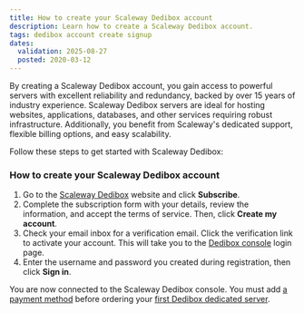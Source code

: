 ```yaml
---
title: How to create your Scaleway Dedibox account
description: Learn how to create a Scaleway Dedibox account.
tags: dedibox account create signup
dates:
  validation: 2025-08-27
  posted: 2020-03-12
---
```


By creating a Scaleway Dedibox account, you gain access to powerful servers with excellent reliability and redundancy, backed by over 15 years of industry experience.
Scaleway Dedibox servers are ideal for hosting websites, applications, databases, and other services requiring robust infrastructure.
Additionally, you benefit from Scaleway's dedicated support, flexible billing options, and easy scalability.

Follow these steps to get started with Scaleway Dedibox:

### How to create your Scaleway Dedibox account

1. Go to the [Scaleway Dedibox](https://account.scaleway.com/?service=dediboxen/user/subscribe) website and click **Subscribe**.
2. Complete the subscription form with your details, review the information, and accept the terms of service. Then, click **Create my account**.
3. Check your email inbox for a verification email. Click the verification link to activate your account. This will take you to the [Dedibox console](https://account.scaleway.com/?service=dediboxen/login) login page.
4. Enter the username and password you created during registration, then click **Sign in**.

You are now connected to the Scaleway Dedibox console. You must add [a payment method](/dedibox-account/how-to/add-payment-method/) before ordering your [first Dedibox dedicated server](/dedibox/how-to/order-a-server/).